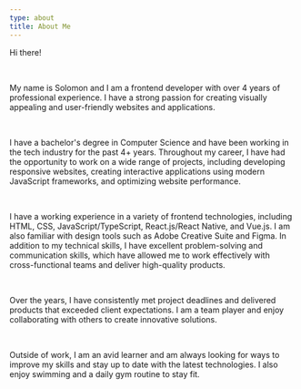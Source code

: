 ```yaml
---
type: about
title: About Me
---
```


Hi there!

<br />

My name is Solomon and I am a frontend developer with over 4 years of professional experience.
I have a strong passion for creating visually appealing and user-friendly websites and applications.

<br />

I have a bachelor's degree in Computer Science and have been working in the tech industry for the past 4+ years.
Throughout my career, I have had the opportunity to work on a wide range of projects, including developing
responsive websites, creating interactive applications using modern JavaScript frameworks, and optimizing website performance.

<br />

I have a working experience in a variety of frontend technologies, including HTML, CSS, JavaScript/TypeScript,
React.js/React Native, and Vue.js. I am also familiar with design tools such as Adobe Creative Suite
and Figma. In addition to my technical skills, I have excellent problem-solving
and communication skills, which have allowed me to work effectively with cross-functional
teams and deliver high-quality products.

<br />

Over the years, I have consistently met project deadlines and delivered products
that exceeded client expectations. I am a team player and enjoy collaborating with
others to create innovative solutions.

<br />

Outside of work, I am an avid learner and am always looking for ways to improve my
skills and stay up to date with the latest technologies. I also enjoy swimming and a
daily gym routine to stay fit.
